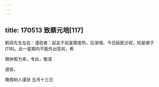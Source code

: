 ```yaml
---
---
---
```

title: 170513 致蔡元培[117]
---




鹤庼先生左右：谨启者：起孟于前星期发热，后渐增。今日延医诊视，知是瘄子[118]。此一星期内不能外出受风，希

赐休暇为幸。专此，敬请

道安。

晚周树人谨状 五月十三日